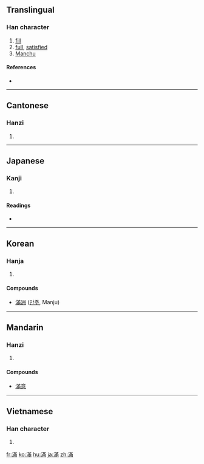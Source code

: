 {{also|满|満}}
==Translingual==

===Han character===
{{Han char|rn=85|rad=水|as=11|sn=14|four=3412<sub>7</sub>|canj=水廿中月 (ETLB)}}

# [[fill]]
# [[full]], [[satisfied]]
# [[Manchu]]

====References====
* {{Han ref|kx=0644.180|dkj=18099|dj=1052.030|hdz=31714.010|uh=6EFF|ud=28415|bh=BAA1|bd=47777}}

----

==Cantonese==

===Hanzi===
{{yue-hanzi|jyut=|y=mun5|sim=满}}

# {{defn|Cantonese|sort=水11}}

----

==Japanese==

===Kanji===
{{ja-kanji|grade=|rs=水11}}

# {{defn|Japanese}}

====Readings====
* {{ja-readings|on=[[まん]] (man), [[ばん]] (ban)|kun=[[みちる]] (michiru), [[みたす]] (mitasu)}}

----

==Korean==

===Hanja===
{{ko-hanja|hangeul=만|eumhun=|rv=man|mr=man|y=man}}

# {{defn|Korean|sort=水11}}

====Compounds====
* [[滿洲]] ([[만주]], Manju)

----

==Mandarin==

===Hanzi===
{{cmn-hanzi|sim=满|pin=[[mǎn]] ([[man3]])|wg=man<sup>3</sup>}}

# {{defn|Mandarin|sort=水11}}

====Compounds====
* [[滿意]]

----

==Vietnamese==

===Han character===
{{vi-hantu|[[mãn]], [[mởn]], [[mớn]]|rs=水11}}

# {{defn|Vietnamese|sort=水11}}

[[fr:滿]]
[[ko:滿]]
[[hu:滿]]
[[ja:滿]]
[[zh:滿]]